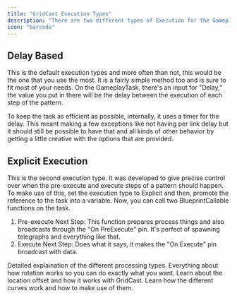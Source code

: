 ```yaml
---
title: "GridCast Execution Types"
description: "There are two different types of Execution for the GameplayTasks that GridCast comes with."
icon: "barcode"
---
```


## Delay Based

This is the default execution types and more often than not, this would be the one that you use the most. It is a fairly simple method too and is sure to fit most of your needs. On the GameplayTask, there's an input for "Delay," the value you put in there will be the delay between the execution of each step of the pattern.

To keep the task as efficient as possible, internally, it uses a timer for the delay. This meant making a few exceptions like not having per link delay but it should still be possible to have that and all kinds of other behavior by getting a little creative with the options that are provided.

## Explicit Execution

This is the second execution type. It was developed to give precise control over when the pre-execute and execute steps of a pattern should happen. To make use of this, set the execution type to Explicit and then, promote the reference to the task into a variable. Now, you can call two BlueprintCallable functions on the task.

1. Pre-execute Next Step: This function prepares process things and also broadcasts through the "On PreExecute" pin. It's perfect of spawning telegraphs and everything like that.
2. Execute Next Step: Does what it says, it makes the "On Execute" pin broadcast with data.

<Columns cols={2}>
  <Card title="GridCast Processing Types" icon="microchip" href="/essentials/processing-types">
    Detailed explaination of the different processing types.
  </Card>
  <Card title="Rotation" icon="spinner" href="/essentials/rotation">
    Everything about how rotation works so you can do exactly what you want.
  </Card>
  <Card title="Location Offset" icon="grid" href="/essentials/location-offset">
    Learn about the location offset and how it works with GridCast.
  </Card>
  <Card title="Curves" icon="wave-sine" href="/essentials/curves">
    Learn how the different curves work and how to make use of them.
  </Card>
</Columns>